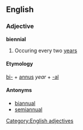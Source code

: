==English==
=== Adjective ===
[[Category:English adjectives]]
'''biennial'''
# Occuring every two [[year]]s

==== Etymology ====
[[bi-]] + {{L.}} [[annus]] ''year'' + [[-al]]

====Antonyms====
* [[biannual]]
* [[semiannual]]